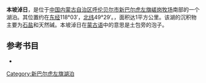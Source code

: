 '''本坡淖日'''，是位于[[中国|中国]][[内蒙古自治区|内蒙古自治区]][[呼伦贝尔市|呼伦贝尔市]][[新巴尔虎左旗|新巴尔虎左旗]][[嵯岗牧场|嵯岗牧场]]南部的一个湖泊。其位置约在[[东经|东经]]118°03′，[[北纬|北纬]]49°29′。，面积达1平方公里。该湖的沉积物主要为[[石盐|石盐]]和天然碱。本坡淖日在[[蒙古语|蒙古语]]中的意思是土包旁的泡子。
== 参考书目 ==
*{{cite book|author=牧寒 |title=《内蒙古湖泊》 |year=2003 |publisher=内蒙古人民出版社 |isbn=9787204039883  }}
{{模板:呼伦贝尔市湖泊}}
{{内蒙古小作品}}

[[Category:新巴尔虎左旗湖泊|Category:新巴尔虎左旗湖泊]]